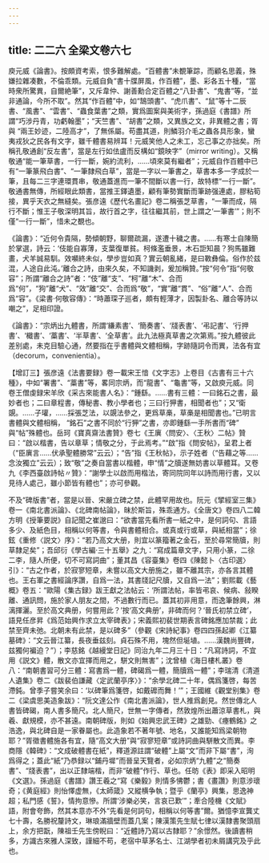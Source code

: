 ```yaml
---
---
---
```

title: 二二六 全梁文卷六七
---




庾元威《論書》。按頗資考索，恨多難解處。“百體書”未覩筆踪，而顧名思義，殊嫌拉雜凑數，不倫乖類。元威自負“書十牒屏風，作百體”，墨、彩各五十種，“當時衆所驚異，自爾絶筆”，又斥韋仲、謝善勳合定百體之“八卦書”、“鬼書”等，“並非通論，今所不取”。然其“作百體”中，如“鵠頭書”、“虎爪書”、“鼠”等十二辰書、“風書”、“雲書”、“蟲食葉書”之類，實爲圖案與美術字，孫過庭《書譜》所謂“巧涉丹青，功虧翰墨”；“天竺書”、“胡書”之類，又異族之文，非異體之書；胥與 “兩王妙迹，二陸高才”，了無係屬。苟盡其道，則鱗羽介毛之蟲各具形象，蠻夷戎狄之民各有文字，雖千體書易辨耳！元威笑他人之未工，忘己事之亦拙矣。所稱孔敬通創“反左書”，當是左行如佉盧而反構如“鏡映字”（mirror writing）。又稱敬通“能一筆草書，一行一斷，婉約流利，……頃來莫有繼者”；元威自作百體中已有“一筆篆飛白書”、“一筆隸飛白草”，當是一字以一筆書之，草書本多一字成於一筆，且每二三字連環貫串，敬通蓋進而一筆不間斷以書一行，故特標“一行一斷”。敬通書無傳，所經眼此類書，當推王鐸遺墨，顧有筆勢實斷而筆跡强連處，膠粘筍接，異乎天衣之無縫矣。張彦遠《歷代名畫記》卷二稱張芝草書，“一筆而成，隔行不斷；惟王子敬深明其旨，故行首之字，往往繼其前，世上謂之‘一筆書’”；則不僅“一行一斷”，惜未之覩也。

《論書》：“近何令貴隔，勢傾朝野，聊爾疏漏，遂遭十穢之書。……有寒士自陳簡於掌選，詩云：‘伎能自寡薄，支葉復單貧。柯條濫垂景，木石詎知晨？狗馬雖難畫，犬羊誠易馴。效嚬終未似，學步豈如真？實云朝亂緒，是曰斁彝倫。俗作於兹混，人途自此沌。’離合之詩，由來久矣，不知譏剥，爰加稱贊。”按“何令”指“何敬容”；所謂“離合之詩”者：“伎”離“支”、“柯”離“木”、合而爲“何”，“狗”離“犬”、“效”離“交”、合而爲“敬”，“實”離“貫”、“俗”離“人”、合而爲“容”。《梁書·何敬容傳》：“時蕭琛子巡者，頗有輕薄才，因製卦名、離合等詩以嘲之”，足相印證。

《論書》：“宗炳出九體書，所謂‘縑素書’、‘簡奏書’、‘牋表書’、‘弔記書’、‘行押書’、‘檝書’、‘藁書’、‘半草書’、‘全草書’。此九法極真草書之次第焉。”按九體彼此差别處，未克目驗心通，然要指在乎書體與文體相稱，字跡隨詞令而異，法各有宜（decorum，convenientia）。

【增訂三】張彦遠《法書要録》卷一載宋王愔《文字志》上卷目《古書有三十六種》，中如“署書”、“藁書”等，畧同宗炳，而“龍書”、“龜書”等，又啟庾元威。同卷王僧虔録宋羊欣《采古來能書人名》：“鍾繇。……書有三體：一曰銘石之書，最妙者也；二曰章程書，傳秘書、教小學者也；三曰行狎書，相聞者也”；又“衛覬。……子瓘，……採張芝法，以覬法參之，更爲草槀，草槀是相聞書也。”已明言書體與文體相稱， “銘石”之書不同於“行狎”之書，亦即鍾繇一手所書而“碑” 與“帖”殊體也。岳珂《寶真齋法書贊》卷七《王廙〈問安〉、〈王秋〉二帖》贊曰：“啟以楷書，告以章草；情敬之分，于此焉考。”“啟”指《問安帖》，呈君上者（“臣廙言……伏承聖體勝常”云云）；“告”指《王秋帖》，示子姓者（“告藉之等…… 念汝獨立”云云）；致“敬”之奏自當書以楷體，申“情”之牘遂無妨書以草體耳。又卷九《李西臺啟詩帖〃贊》：“謝學士以啟而用楷法，寄同院同年以詩而用行書，又以見待人處己，雖小節皆有體也”；亦可參觀。

不及“碑版書”者，當是以晉、宋嚴立碑之禁，此體罕用故也。阮元《揅經室三集》卷一《南北書派論》、《北碑南帖論》，昧於斯旨，殊乖通方。《全唐文》卷四八二韓方明《授筆要説》自記聞之崔邈曰：“欲書當先看所書一紙之中，是何詞句、言語多少、及紙色目，相稱以何等書，令與書體相合。或真或行或草，與紙相當”；徐鉉《重修〈説文〉序》：“若乃高文大册，則宜以篆籀著之金石，至於尋常簡牘，則草隸足矣”；吾邱衍《學古編·三十五舉》之九：“寫成篇章文字，只用小篆，二徐二李，隨人所便，切不可寫詞曲”；董其昌《容臺集》卷四《陳懿卜〈古印選〉引》：“古之作者，於寂寥短章，未嘗以高文大册施之，雖不離其宗，亦各言其體也。王右軍之書經論序讚，自爲一法，其書牋記尺牘，又自爲一法”；劉熙載《藝概》卷五：“歐陽《集古録》跋王獻之法帖云：‘所謂法帖，率皆弔哀、候病、敍睽離、通訊問，施於家人朋友之間，不過數行而已。蓋其初非用意，而逸筆餘興，淋漓揮灑。至於高文典册，何嘗用此？’按‘高文典册’，非碑而何？‘晉氏初禁立碑’，語見任彦昇《爲范始興作求立太宰碑表》；宋義熙初裴世期表言碑銘應加禁裁；此禁至齊未弛。北朝未有此禁，是以碑多”（參觀《宋詩紀事》卷四四孫起卿《江纂墓碑》：“文云晉江纂，長夜垂兹刻。貞石殊不用，塊然但埏埴。……漢魏尚豐碑，兹獨何褊迫？”）；李慈銘《越縵堂日記》同治九年二月三十日：“凡寫詩詞，不宜用《説文》體，散文亦宜擇而用之，駢文則無害”；沈曾植《海日樓札叢》卷八：“南朝書習可分三體：寫書爲一體，碑碣爲一體，簡牘爲一體”；李瑞清《清道人遺集》卷二《跋裴伯謙藏〈定武蘭亭序〉》：“余學北碑二十年，偶爲箋啓，每苦滯鈍。曾季子嘗笑余曰：‘以碑筆爲箋啓，如戴䃺而舞！’”；王國維《觀堂别集》卷二《梁虞思美造象跋》：“阮文達公作《南北書派論》，世人推爲創見。然世傳北人書皆碑碣，南人書多簡尺。北人簡尺，世無一字傳者，然敦煌所出蕭涼草書札，與羲、獻規模，亦不甚遠。南朝碑版，則如《始興忠武王碑》之雄勁、《瘞鶴銘》之浩逸，與北碑自是一家眷屬也。此造象若不著年號、地名，又誰能知爲梁朝物耶？”胥徵書體施各有宜，隨“高文大册”與“寂寥短章”或詩詞曲與駢散文而異。李商隱《韓碑》：“文成破體書在紙”，釋道源註謂“破體”上屬“文”而非下屬“書”，洵爲得之；蓋此“紙”乃恭録以“鋪丹墀”而晉呈天覽者，必如宗炳“九體”之“簡奏書”、“牋表書”，出以正隸端楷，而非“破體”作行、草也。任昉《表》即采入昭明《文選》。孫過庭《書譜》讚王羲之“寫《樂毅》則情多怫鬱；書《畫讚》則意涉瓌奇；《黄庭經》則怡懌虚無，《太師箴》又縱横争執；暨乎《蘭亭》興集，思逸神超；私門感《誓》，情拘意慘。所謂‘涉樂必笑，言哀已歎’”；牽合陸機《文賦》語，附會夸飾，然其本意亦不外“先看是何詞句，相稱以何等書”爾。猶憶李宣龔丈七十壽，名勝祝釐詩文，琳琅滿牆壁而蓋几案；陳漢策先生賦七律以漢隸書聚頭扇上，余方把翫，陳祖壬先生傍睨曰：“近體詩乃寫以古隸耶？”余憬然。後讀書稍多，方識古來雅人深致，謹細不苟，老宿中草茅名士、江湖學者初未屑講究及乎此也。